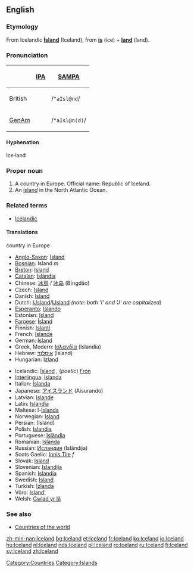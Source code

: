 ==English==
{{wikipedia}}

===Etymology===
From Icelandic '''[[Ísland]]''' (Iceland), from '''[[ís]]''' (ice) + '''[[land]]''' (land).

===Pronunciation===
{| border=1 cellpadding=5
! !! [[w:IPA|IPA]] !! [[w:SAMPA|SAMPA]]
|-
! British
| {{IPAchar|/ˈaɪslənd/}} || /<tt>"aIsl@nd</tt>/
|-
! [[GenAm]]
| {{IPAchar|/ˈaɪslən(d)/}} || /<tt>"aIsl@n(d)</tt>/
|}

====Hyphenation====
Ice·land

===Proper noun===
{{en-proper noun}}

# A country in Europe. Official name: Republic of Iceland.
# An [[island]] in the North Atlantic Ocean.

===Related terms===
*[[Icelandic]]

====Translations====
;country in Europe
{{top}}
*[[Anglo-Saxon]]: [[Ísland]]
*[[Bosnian]]: Island ''m''
*[[Breton]]: [[Island]]
*[[Catalan]]: [[Islàndia]] {{f}}
*Chinese: [[冰島]] / [[冰岛]] (Bīngdǎo)
*Czech: [[Island]]
*Danish: [[Island]]
*Dutch: [[Ĳsland]]/[[IJsland]] ''(note: both 'I' and 'J' are capitalized)''
*[[Esperanto]]: [[Islando]]
*Estonian: [[Island]]
*[[Faroese]]: [[Ísland]]
*Finnish: [[Islanti]]
*French: [[Islande]]
*German: [[Island]] {{n}}
*Greek, Modern: [[Ισλανδία]] (Islandía) {{f}}
*Hebrew: [[איסלנד]] (Island)
*Hungarian: [[Izland]]
{{mid}}
*Icelandic: [[Ísland]] {{n}}, (''poetic'') [[Frón]] {{n}}
*[[Interlingua]]: [[Islanda]]
*Italian: [[Islanda]] {{f}}
*Japanese: [[アイスランド]] (Aisurando)
*Latvian: [[Islande]] {{f}}
*Latin: [[Islandia]]
*Maltese: l-[[Islanda]]
*Norwegian: [[Island]]
*Persian: {{FAchar|[[ایسلند]]}} (Island)
*Polish: [[Islandia]] {{f}}
*Portuguese: [[Islândia]] {{f}}
*Romanian: [[Islanda]] {{f}}
*Russian: [[Исландия]] (Islándija) {{f}}
*Scots Gaelic: [[Innis Tìle]] ''f''
*Slovak: [[Island#Slovak|Island]] {{m}}
*Slovenian: [[Islandija]] {{f}}
*Spanish: [[Islandia]] {{f}}
*Swedish: [[Island]]
*Turkish: [[İzlanda]]
*Võro: [[Island']]
*Welsh: [[Gwlad yr Iâ]]
{{bottom}}

===See also===
* [[Countries of the world]]

[[Category:Countries]]
[[Category:Islands]]

[[zh-min-nan:Iceland]]
[[bg:Iceland]]
[[et:Iceland]]
[[fr:Iceland]]
[[ko:Iceland]]
[[io:Iceland]]
[[hu:Iceland]]
[[nl:Iceland]]
[[nds:Iceland]]
[[pl:Iceland]]
[[ro:Iceland]]
[[ru:Iceland]]
[[fi:Iceland]]
[[sv:Iceland]]
[[zh:Iceland]]